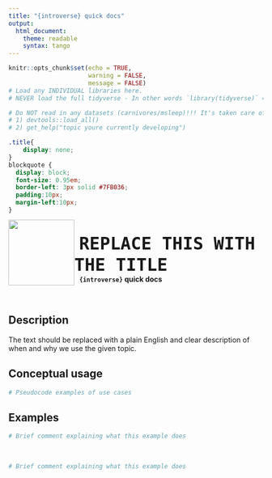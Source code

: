 ```yaml
---
title: "{introverse} quick docs"
output: 
  html_document:
    theme: readable
    syntax: tango
---
```


<!-- Welcome to the template! This comment is here to help you get started. The HTML comments will help you fill it out. Please make sure to do the following:

- Leave the YAML title alone!!!! It's supposed to say that!! Instead, add your title into large HTML code below, as shown. This allows the title to be integrated with the logo
- Make the title the topic name. For example, the filter docs are titled dplyr::filter()
- name the final Rmd file "category_topic.Rmd". For example, the `filter()` file is named `dplyr_filter.Rmd`
-->

```r
knitr::opts_chunk$set(echo = TRUE, 
                      warning = FALSE, 
                      message = FALSE)
# Load any INDIVIDUAL libraries here.
# NEVER load the full tidyverse - In other words `library(tidyverse)` => ABSOLUTELY NOT!!!! Load only what you need, _one at a time_.

# Do NOT read in any datasets (carnivores/msleep)!!! It's taken care of, as long as you develop as follows instead of knitting (really, no knitting!) - 
# 1) devtools::load_all()
# 2) get_help("topic youre currently developing")
```

<!-- LEAVE THIS CSS CHUNK ALONE!!! --> 
```css
.title{
    display: none;
}
blockquote {
  display: block;
  font-size: 0.95em;
  border-left: 3px solid #7FB036;
  padding:10px;
  margin-left:10px;
}
```
<!-- LEAVE THIS CSS CHUNK ^^ ALONE!!! -->




<!-- !!!!!!!!!!!ALERT!!!!!! YOU NEED TO ADD YOUR TITLE HERE!!

This is the HTML code that integrates the logo with the title. 

Add your title where it says REPLACE THIS WITH THE TITLE (6th line from the top). Do not change anything else, and do not use any backticks or add any spaces. -->
<div>
<br>
 <img src = "logo.png" style = "float:left;height:130px;margin-top:-20px;">
 <span style = "font-weight:bold;font-size:40px;"> 
  &nbsp;<code>REPLACE THIS WITH THE TITLE</code>
 </span>
 <br>
 <b>&nbsp;&nbsp;&nbsp;<code>{introverse}</code> quick docs</b>
</div>
<br>
<!-- DO NOT DELETE THAT ^^ !!! -->

## Description

The text should be replaced with a plain English and clear description of when and why we use the given topic.

<!-- Add the following if the topic is a function that does NOT come with base R, and uncomment/fill in the subsequent multiline HTML comment: -->
<!--To use this function, you need to either first load the `{NAMEOFPACKAGE}` library, or always use the function with `library::function()` notation.

```r
# Load the library
library(REPLACE THIS WITH NAME OF LIBRARY!)

# Or, use :: notation
PUT THE LIBRARY NAME HERE::PUT FUNCTION NAME HERE WITH PARENTHESES AT THE END()
```
-->


## Conceptual usage 

```r
# Pseudocode examples of use cases
```


## Examples

<!-- Add this line if your examples use carnivores (but delete this instruction!):
> Need a refresher on the `carnivores` dataset? Run `get_help("carnivores)` for more information.
-->

<!-- Add this line if your examples use msleep (but delete this instruction!):
> Need a refresher on the `msleep` dataset? Run `get_help("msleep")` for more information.
-->

<!-- Add a <br> if there is NO DATASET REFRESHER!! Otherwise the refresher takes up enough space. -->

```r
# Brief comment explaining what this example does


```

<br>  <!-- Do not delete the <br>, and make sure to keep the previous and following lines blank. There should be a <br> tab between each example -->


```r
# Brief comment explaining what this example does

```

<br> <!-- Do not delete the <br>, and make sure to keep the previous and following lines blank. -->

<!-- If needed, add more example chunks below WITH NAMES (example3, example4, etc.), making sure to have a <br> tag in between each example for nicer spacing. If you don't need more examples, don't add any! -->

